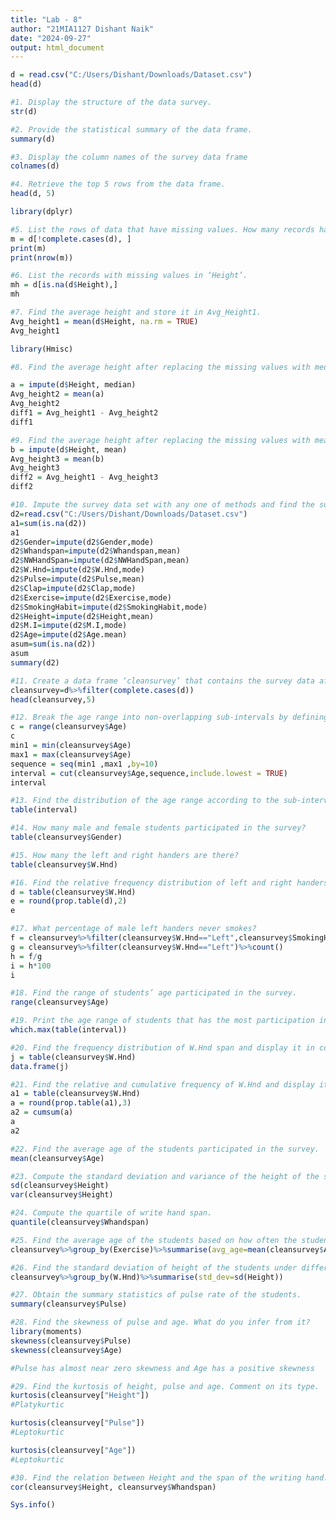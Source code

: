 ---
title: "Lab - 8"
author: "21MIA1127 Dishant Naik"
date: "2024-09-27"
output: html_document
---

```{r}
d = read.csv("C:/Users/Dishant/Downloads/Dataset.csv")
head(d)
```

```{r}
#1. Display the structure of the data survey.
str(d)
```


```{r}
#2. Provide the statistical summary of the data frame.
summary(d) 
```


```{r}
#3. Display the column names of the survey data frame
colnames(d)
```

```{r}
#4. Retrieve the top 5 rows from the data frame.
head(d, 5)
```

```{r}
library(dplyr)
```

```{r}
#5. List the rows of data that have missing values. How many records have missing values?
m = d[!complete.cases(d), ]
print(m)
print(nrow(m))
```


```{r}
#6. List the records with missing values in ‘Height’.
mh = d[is.na(d$Height),]
mh
```


```{r}
#7. Find the average height and store it in Avg_Height1.
Avg_height1 = mean(d$Height, na.rm = TRUE)
Avg_height1
```


```{r}
library(Hmisc)
```


```{r}
#8. Find the average height after replacing the missing values with median and store it in Avg_height2. Find the difference between the average height1 and height2.

a = impute(d$Height, median)
Avg_height2 = mean(a)
Avg_height2
diff1 = Avg_height1 - Avg_height2
diff1
```


```{r}
#9. Find the average height after replacing the missing values with mean and store it in Avg_height3. Find the difference between the average height1 and height3.
b = impute(d$Height, mean)
Avg_height3 = mean(b)
Avg_height3
diff2 = Avg_height1 - Avg_height3
diff2
```


```{r}
#10. Impute the survey data set with any one of methods and find the summary statistics.
d2=read.csv("C:/Users/Dishant/Downloads/Dataset.csv")
a1=sum(is.na(d2))
a1
d2$Gender=impute(d2$Gender,mode)
d2$Whandspan=impute(d2$Whandspan,mean)
d2$NWHandSpan=impute(d2$NWHandSpan,mean)
d2$W.Hnd=impute(d2$W.Hnd,mode)
d2$Pulse=impute(d2$Pulse,mean)
d2$Clap=impute(d2$Clap,mode)
d2$Exercise=impute(d2$Exercise,mode)
d2$SmokingHabit=impute(d2$SmokingHabit,mode)
d2$Height=impute(d2$Height,mean)
d2$M.I=impute(d2$M.I,mode)
d2$Age=impute(d2$Age.mean)
asum=sum(is.na(d2))
asum
summary(d2)
```


```{r}
#11. Create a data frame ‘cleansurvey’ that contains the survey data after removing the na values. Use it for answering further queries.
cleansurvey=d%>%filter(complete.cases(d))
head(cleansurvey,5)

```


```{r}
#12. Break the age range into non-overlapping sub-intervals by defining a sequence of equal distance break points of 10 by rounding the range to nearest integer.
c = range(cleansurvey$Age)
c
min1 = min(cleansurvey$Age)
max1 = max(cleansurvey$Age)
sequence = seq(min1 ,max1 ,by=10)
interval = cut(cleansurvey$Age,sequence,include.lowest = TRUE)
interval
```


```{r}
#13. Find the distribution of the age range according to the sub-intervals defined in the previous question.
table(interval)
```


```{r}
#14. How many male and female students participated in the survey?
table(cleansurvey$Gender)

```


```{r}
#15. How many the left and right handers are there?
table(cleansurvey$W.Hnd)
```


```{r}
#16. Find the relative frequency distribution of left and right handers and display them with the precision of two decimal places.
d = table(cleansurvey$W.Hnd)
e = round(prop.table(d),2)
e
```


```{r}
#17. What percentage of male left handers never smokes?
f = cleansurvey%>%filter(cleansurvey$W.Hnd=="Left",cleansurvey$SmokingHabit=="Never")%>%count()
g = cleansurvey%>%filter(cleansurvey$W.Hnd=="Left")%>%count()
h = f/g
i = h*100
i

```


```{r}
#18. Find the range of students’ age participated in the survey.
range(cleansurvey$Age)

```


```{r}
#19. Print the age range of students that has the most participation in the survey.
which.max(table(interval))

```


```{r}
#20. Find the frequency distribution of W.Hnd span and display it in column format.
j = table(cleansurvey$W.Hnd)
data.frame(j)

```


```{r}
#21. Find the relative and cumulative frequency of W.Hnd and display it by correcting to 3 decimal places.
a1 = table(cleansurvey$W.Hnd)
a = round(prop.table(a1),3)
a2 = cumsum(a)
a
a2

```


```{r}
#22. Find the average age of the students participated in the survey.
mean(cleansurvey$Age)
```


```{r}
#23. Compute the standard deviation and variance of the height of the students participated in the survey.
sd(cleansurvey$Height)
var(cleansurvey$Height)
```

```{r}
#24. Compute the quartile of write hand span.
quantile(cleansurvey$Whandspan)
```


```{r}
#25. Find the average age of the students based on how often the student exercises.
cleansurvey%>%group_by(Exercise)%>%summarise(avg_age=mean(cleansurvey$Age))
```


```{r}
#26. Find the standard deviation of height of the students under different categories of W.Hnd .
cleansurvey%>%group_by(W.Hnd)%>%summarise(std_dev=sd(Height))

```


```{r}
#27. Obtain the summary statistics of pulse rate of the students.
summary(cleansurvey$Pulse)
```


```{r}
#28. Find the skewness of pulse and age. What do you infer from it?
library(moments)
skewness(cleansurvey$Pulse)
skewness(cleansurvey$Age)

#Pulse has almost near zero skewness and Age has a positive skewness
```


```{r}
#29. Find the kurtosis of height, pulse and age. Comment on its type.
kurtosis(cleansurvey["Height"])
#Platykurtic

kurtosis(cleansurvey["Pulse"])
#Leptokurtic

kurtosis(cleansurvey["Age"])
#Leptokurtic
```


```{r}
#30. Find the relation between Height and the span of the writing hand.
cor(cleansurvey$Height, cleansurvey$Whandspan)
```

```{r}
Sys.info()
```

